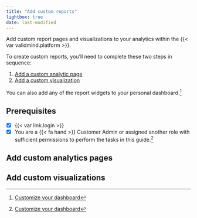 ```yaml
---
title: "Add custom reports"
lightbox: true
date: last-modified
---
```


Add custom report pages and visualizations to your analytics within the {{< var validmind.platform >}}.

To create custom reports, you'll need to complete these two steps in sequence:

1. [Add a custom analytic page](#add-custom-analytics-pages)
2. [Add a custom visualization](#add-custom-visualizations)

::: {.callout}
You can also add any of the report widgets to your personal dashboard.[^1]
:::

::: {.attn}

## Prerequisites

- [x] {{< var link.login >}}
- [x] You are a [{{< fa hand >}} Customer Admin]{.bubble} or assigned another role with sufficient permissions to perform the tasks in this guide.[^1] 

:::

## Add custom analytics pages

## Add custom visualizations



<!-- FOOTNOTES -->

[^1]: [Customize your dashboard](/guide/configuration/customize-your-dashboard.qmd)

[^2]: [Manage permissions](/guide/configuration/manage-permissions.qmd)